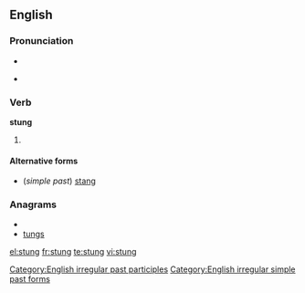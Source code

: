 ==English==

===Pronunciation===
* {{IPA|/stʌŋ/}}
* {{audio|En-us-stung.ogg|Audio (US)}}
*: {{rhymes|ʌŋ}}

===Verb===
'''stung'''

# {{past of|[[sting]]}}

====Alternative forms====
* (''simple past'') [[stang]]

===Anagrams===
* {{alphagram|gnstu}}
* [[tungs#English|tungs]]

[[Category:English irregular past participles]]
[[Category:English irregular simple past forms]]

[[el:stung]]
[[fr:stung]]
[[te:stung]]
[[vi:stung]]